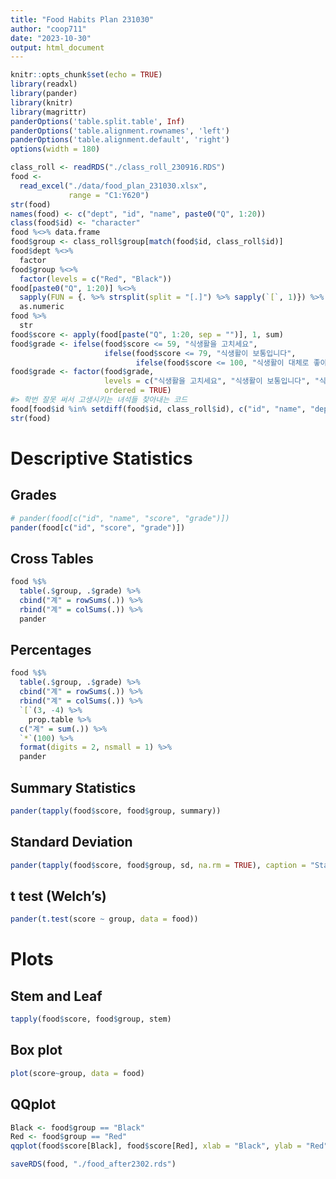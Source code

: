 ```yaml
---
title: "Food Habits Plan 231030"
author: "coop711"
date: "2023-10-30"
output: html_document
---
```


```r
knitr::opts_chunk$set(echo = TRUE)
library(readxl)
library(pander)
library(knitr)
library(magrittr)
panderOptions('table.split.table', Inf)
panderOptions('table.alignment.rownames', 'left')
panderOptions('table.alignment.default', 'right')
options(width = 180)
```

<!--
# Data 
-->

```r
class_roll <- readRDS("./class_roll_230916.RDS")
food <-
  read_excel("./data/food_plan_231030.xlsx",
             range = "C1:Y620")
str(food)
names(food) <- c("dept", "id", "name", paste0("Q", 1:20))
class(food$id) <- "character"
food %<>% data.frame
food$group <- class_roll$group[match(food$id, class_roll$id)]
food$dept %<>% 
  factor
food$group %<>%
  factor(levels = c("Red", "Black"))
food[paste0("Q", 1:20)] %<>%
  sapply(FUN = {. %>% strsplit(split = "[.]") %>% sapply(`[`, 1)}) %>%
  as.numeric
food %>%
  str
food$score <- apply(food[paste("Q", 1:20, sep = "")], 1, sum)
food$grade <- ifelse(food$score <= 59, "식생활을 고치세요", 
                     ifelse(food$score <= 79, "식생활이 보통입니다", 
                            ifelse(food$score <= 100, "식생활이 대체로 좋아요", NA)))
food$grade <- factor(food$grade, 
                     levels = c("식생활을 고치세요", "식생활이 보통입니다", "식생활이 대체로 좋아요"), 
                     ordered = TRUE)
#> 학번 잘못 써서 고생시키는 녀석들 찾아내는 코드
food[food$id %in% setdiff(food$id, class_roll$id), c("id", "name", "dept")]
str(food)
```

# Descriptive Statistics

## Grades

```r
# pander(food[c("id", "name", "score", "grade")])
pander(food[c("id", "score", "grade")])
```

## Cross Tables

```r
food %$%
  table(.$group, .$grade) %>%
  cbind("계" = rowSums(.)) %>%
  rbind("계" = colSums(.)) %>%
  pander
```

## Percentages

```r
food %$%
  table(.$group, .$grade) %>%
  cbind("계" = rowSums(.)) %>%
  rbind("계" = colSums(.)) %>%
  `[`(3, -4) %>%
    prop.table %>% 
  c("계" = sum(.)) %>%
  `*`(100) %>%
  format(digits = 2, nsmall = 1) %>%
  pander
```

## Summary Statistics

```r
pander(tapply(food$score, food$group, summary))
```

## Standard Deviation

```r
pander(tapply(food$score, food$group, sd, na.rm = TRUE), caption = "Standard Deviation")
```

## t test (Welch's)

```r
pander(t.test(score ~ group, data = food))
```

# Plots

## Stem and Leaf

```r
tapply(food$score, food$group, stem)
```

## Box plot

```r
plot(score~group, data = food)
```

## QQplot

```r
Black <- food$group == "Black"
Red <- food$group == "Red"
qqplot(food$score[Black], food$score[Red], xlab = "Black", ylab = "Red")
```

<!--
# save
-->

```r
saveRDS(food, "./food_after2302.rds")
```